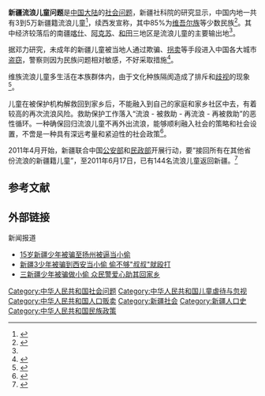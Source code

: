 {{NPOV|time=2009-05-07}}

'''新疆流浪儿童问题'''是[[中国大陆|中国大陆]]的[[社会问题|社会问题]]，新疆社科院的研究显示，中国内地一共有3到5万新疆籍流浪儿童<ref name="nfzm">{{cite news|author= 叶伟民|coauthors= 刘星|title= 伊力亚的归途|url= http://www.infzm.com/content/60687|format= |work= |publisher= 南方周末|date= 2011-06-23|accessdate= 2011-06-28|language= zh-cn|archive-date= 2016-04-29|archive-url= https://web.archive.org/web/20160429025348/http://www.infzm.com/content/60687|dead-url= no}}</ref>，续西发宣称，其中85%为[[维吾尔族|维吾尔族]]等少数民族<ref>{{cite journal|author=续西发|year=2002 |month= |title= 关于新疆少数民族流浪儿童问题|journal=新疆大学学报（哲学·人文社会科学版） |volume= |issue= |pages=  |url=http://d.wanfangdata.com.cn/Periodical_xjdxxb-sk200203014.aspx |accessdate= 2011-06-28 |quote= }}</ref>。其中经济较落后的南疆[[喀什地区|喀什]]、[[阿克苏地区|阿克苏]]、[[和田地区|和田]]三地区是流浪儿童的主要输出地<ref name="nfzm" />。

据邓力研究，未成年的新疆儿童被当地人通过欺骗、[[拐卖|拐卖]]等手段进入中国各大城市[[盗窃|盗窃]]，警察则因为民族问题相对敏感，不好采取措施<ref>{{cite journal |author=邓力 |year= 2005|month= |title=新疆儿童小偷问题的成因及对策评论 |journal= 边疆经济与文化|volume= |issue= |pages=|url=http://www.cqvip.com/qk/87286x/2005004/15363891.html  |accessdate= 2011-06-28 |quote= }}</ref>。

维族流浪儿童多生活在本族群体内，由于文化种族隔阂造成了排斥和[[歧视|歧视]]的现象<ref>{{cite journal |author=李晓霞 |year=2004 |month= |title=新疆流浪儿童问题调查——兼论个体行为对族群形象及地区形象的影响 |journal=西北民族研究 |volume= |issue= |pages= |url=http://www.cqvip.com/qk/83491x/2004001/9776015.htm |accessdate=2011-06-28 }}{{Dead link|date=2019年11月 |bot=InternetArchiveBot |fix-attempted=yes }}</ref>。

儿童在被保护机构解救回到家乡后，不能融入到自己的家庭和家乡社区中去，有着较高的再次流浪风险。救助保护工作落入“流浪 - 被救助 - 再流浪 - 再被救助”的恶性循环。一种确保回归流浪儿童不再外出流浪，能够顺利融入社会的策略和社会设置，不啻是一种具有深远考量和紧迫性的社会政策<ref>{{cite journal  |author=尚泰坤  魏倩倩 |year=2010 |month= |title=新疆籍流浪儿童社会融入障碍与对策初探——基于一项质性调查的研究 |journal=学理论 |volume= |issue= |pages= |url= http://d.wanfangdata.com.cn/Periodical_xll201025035.aspx|accessdate= 2011-06-28 }}</ref>。

2011年4月开始，新疆联合中国[[中华人民共和国公安部|公安部]]和[[中华人民共和国民政部|民政部]]开展行动，要“接回所有在其他省份流浪的新疆籍儿童”，至2011年6月17日，已有144名流浪儿童返回新疆。<ref>{{cite news |author=叶伟民 |title=流浪儿童是形象问题，更是民生问题 |url=http://www.infzm.com/content/60691 |format= |work= |publisher=南方周末 |date=2011-06-23 |accessdate=2011-06-28 |language=zh-cn |archive-date=2016-05-27 |archive-url=https://web.archive.org/web/20160527194330/http://www.infzm.com/content/60691 |dead-url=no }}</ref>

==参考文献==
{{Reflist}}

== 外部链接 ==
; 新闻报道
* [http://www.yznews.com.cn/news/2007-12/03/content_1207102.htm 15岁新疆少年被骗至扬州被逼当小偷]{{dead link|date=2018年3月 |bot=InternetArchiveBot |fix-attempted=yes }}
* [https://web.archive.org/web/20060409013344/http://www.xawb.com/gb/news/2006-04/05/content_835255.htm 新疆3少年被骗到西安当小偷 偷不够"叔叔"就殴打]
* [http://news.hsw.cn/system/2009/04/19/050144706.shtml 三新疆少年被骗做小偷 众民警爱心助其回家乡] {{Wayback|url=http://news.hsw.cn/system/2009/04/19/050144706.shtml |date=20160304124310 }}

[[Category:中华人民共和国社会问题|Category:中华人民共和国社会问题]]
[[Category:中华人民共和国儿童虐待与忽视|Category:中华人民共和国儿童虐待与忽视]]
[[Category:中华人民共和国人口贩卖|Category:中华人民共和国人口贩卖]]
[[Category:新疆社会|Category:新疆社会]]
[[Category:新疆人口史|Category:新疆人口史]]
[[Category:中华人民共和国民族政策|Category:中华人民共和国民族政策]]